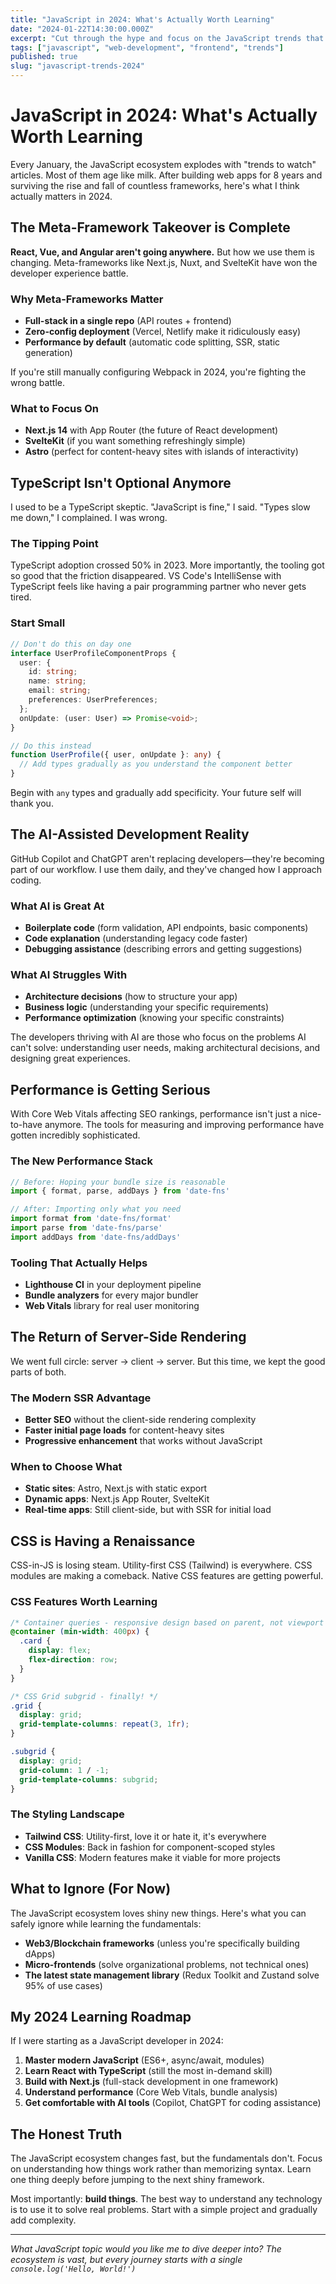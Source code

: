 ```yaml
---
title: "JavaScript in 2024: What's Actually Worth Learning"
date: "2024-01-22T14:30:00.000Z"
excerpt: "Cut through the hype and focus on the JavaScript trends that will actually matter for your career and projects in 2024."
tags: ["javascript", "web-development", "frontend", "trends"]
published: true
slug: "javascript-trends-2024"
---
```


# JavaScript in 2024: What's Actually Worth Learning

Every January, the JavaScript ecosystem explodes with "trends to watch" articles. Most of them age like milk. After building web apps for 8 years and surviving the rise and fall of countless frameworks, here's what I think actually matters in 2024.

## The Meta-Framework Takeover is Complete

**React, Vue, and Angular aren't going anywhere.** But how we use them is changing. Meta-frameworks like Next.js, Nuxt, and SvelteKit have won the developer experience battle.

### Why Meta-Frameworks Matter

- **Full-stack in a single repo** (API routes + frontend)
- **Zero-config deployment** (Vercel, Netlify make it ridiculously easy)
- **Performance by default** (automatic code splitting, SSR, static generation)

If you're still manually configuring Webpack in 2024, you're fighting the wrong battle.

### What to Focus On

- **Next.js 14** with App Router (the future of React development)
- **SvelteKit** (if you want something refreshingly simple)
- **Astro** (perfect for content-heavy sites with islands of interactivity)

## TypeScript Isn't Optional Anymore

I used to be a TypeScript skeptic. "JavaScript is fine," I said. "Types slow me down," I complained. I was wrong.

### The Tipping Point

TypeScript adoption crossed 50% in 2023. More importantly, the tooling got so good that the friction disappeared. VS Code's IntelliSense with TypeScript feels like having a pair programming partner who never gets tired.

### Start Small

```typescript
// Don't do this on day one
interface UserProfileComponentProps {
  user: {
    id: string;
    name: string;
    email: string;
    preferences: UserPreferences;
  };
  onUpdate: (user: User) => Promise<void>;
}

// Do this instead
function UserProfile({ user, onUpdate }: any) {
  // Add types gradually as you understand the component better
}
```

Begin with `any` types and gradually add specificity. Your future self will thank you.

## The AI-Assisted Development Reality

GitHub Copilot and ChatGPT aren't replacing developers—they're becoming part of our workflow. I use them daily, and they've changed how I approach coding.

### What AI is Great At

- **Boilerplate code** (form validation, API endpoints, basic components)
- **Code explanation** (understanding legacy code faster)
- **Debugging assistance** (describing errors and getting suggestions)

### What AI Struggles With

- **Architecture decisions** (how to structure your app)
- **Business logic** (understanding your specific requirements)
- **Performance optimization** (knowing your specific constraints)

The developers thriving with AI are those who focus on the problems AI can't solve: understanding user needs, making architectural decisions, and designing great experiences.

## Performance is Getting Serious

With Core Web Vitals affecting SEO rankings, performance isn't just a nice-to-have anymore. The tools for measuring and improving performance have gotten incredibly sophisticated.

### The New Performance Stack

```javascript
// Before: Hoping your bundle size is reasonable
import { format, parse, addDays } from 'date-fns'

// After: Importing only what you need
import format from 'date-fns/format'
import parse from 'date-fns/parse'
import addDays from 'date-fns/addDays'
```

### Tooling That Actually Helps

- **Lighthouse CI** in your deployment pipeline
- **Bundle analyzers** for every major bundler
- **Web Vitals** library for real user monitoring

## The Return of Server-Side Rendering

We went full circle: server → client → server. But this time, we kept the good parts of both.

### The Modern SSR Advantage

- **Better SEO** without the client-side rendering complexity
- **Faster initial page loads** for content-heavy sites
- **Progressive enhancement** that works without JavaScript

### When to Choose What

- **Static sites**: Astro, Next.js with static export
- **Dynamic apps**: Next.js App Router, SvelteKit
- **Real-time apps**: Still client-side, but with SSR for initial load

## CSS is Having a Renaissance

CSS-in-JS is losing steam. Utility-first CSS (Tailwind) is everywhere. CSS modules are making a comeback. Native CSS features are getting powerful.

### CSS Features Worth Learning

```css
/* Container queries - responsive design based on parent, not viewport */
@container (min-width: 400px) {
  .card {
    display: flex;
    flex-direction: row;
  }
}

/* CSS Grid subgrid - finally! */
.grid {
  display: grid;
  grid-template-columns: repeat(3, 1fr);
}

.subgrid {
  display: grid;
  grid-column: 1 / -1;
  grid-template-columns: subgrid;
}
```

### The Styling Landscape

- **Tailwind CSS**: Utility-first, love it or hate it, it's everywhere
- **CSS Modules**: Back in fashion for component-scoped styles
- **Vanilla CSS**: Modern features make it viable for more projects

## What to Ignore (For Now)

The JavaScript ecosystem loves shiny new things. Here's what you can safely ignore while learning the fundamentals:

- **Web3/Blockchain frameworks** (unless you're specifically building dApps)
- **Micro-frontends** (solve organizational problems, not technical ones)
- **The latest state management library** (Redux Toolkit and Zustand solve 95% of use cases)

## My 2024 Learning Roadmap

If I were starting as a JavaScript developer in 2024:

1. **Master modern JavaScript** (ES6+, async/await, modules)
2. **Learn React with TypeScript** (still the most in-demand skill)
3. **Build with Next.js** (full-stack development in one framework)
4. **Understand performance** (Core Web Vitals, bundle analysis)
5. **Get comfortable with AI tools** (Copilot, ChatGPT for coding assistance)

## The Honest Truth

The JavaScript ecosystem changes fast, but the fundamentals don't. Focus on understanding how things work rather than memorizing syntax. Learn one thing deeply before jumping to the next shiny framework.

Most importantly: **build things**. The best way to understand any technology is to use it to solve real problems. Start with a simple project and gradually add complexity.

---

*What JavaScript topic would you like me to dive deeper into? The ecosystem is vast, but every journey starts with a single `console.log('Hello, World!')`* 
